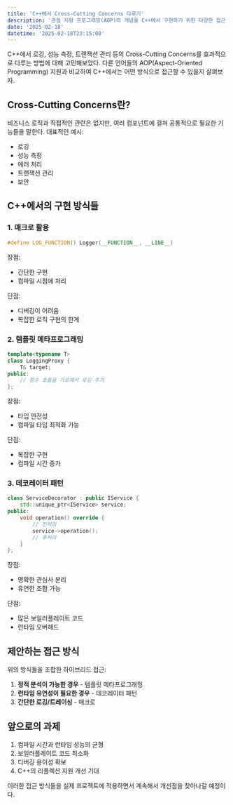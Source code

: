 ```yaml
---
title: 'C++에서 Cross-Cutting Concerns 다루기'
description: '관점 지향 프로그래밍(AOP)의 개념을 C++에서 구현하기 위한 다양한 접근 방식 탐구'
date: '2025-02-18'
datetime: '2025-02-18T23:15:00'
---
```


C++에서 로깅, 성능 측정, 트랜잭션 관리 등의 Cross-Cutting Concerns를 효과적으로 다루는 방법에 대해 고민해보았다.
다른 언어들의 AOP(Aspect-Oriented Programming) 지원과 비교하여 C++에서는 어떤 방식으로 접근할 수 있을지 살펴보자.

## Cross-Cutting Concerns란?

비즈니스 로직과 직접적인 관련은 없지만, 여러 컴포넌트에 걸쳐 공통적으로 필요한 기능들을 말한다.
대표적인 예시:
- 로깅
- 성능 측정
- 에러 처리
- 트랜잭션 관리
- 보안

## C++에서의 구현 방식들

### 1. 매크로 활용

```cpp
#define LOG_FUNCTION() Logger(__FUNCTION__, __LINE__)
```

장점:
- 간단한 구현
- 컴파일 시점에 처리

단점:
- 디버깅이 어려움
- 복잡한 로직 구현의 한계

### 2. 템플릿 메타프로그래밍

```cpp
template<typename T>
class LoggingProxy {
    T& target;
public:
    // 함수 호출을 가로채서 로깅 추가
};
```

장점:
- 타입 안전성
- 컴파일 타임 최적화 가능

단점:
- 복잡한 구현
- 컴파일 시간 증가

### 3. 데코레이터 패턴

```cpp
class ServiceDecorator : public IService {
    std::unique_ptr<IService> service;
public:
    void operation() override {
        // 전처리
        service->operation();
        // 후처리
    }
};
```

장점:
- 명확한 관심사 분리
- 유연한 조합 가능

단점:
- 많은 보일러플레이트 코드
- 런타임 오버헤드

## 제안하는 접근 방식

위의 방식들을 조합한 하이브리드 접근:

1. **정적 분석이 가능한 경우** - 템플릿 메타프로그래밍
2. **런타임 유연성이 필요한 경우** - 데코레이터 패턴
3. **간단한 로깅/트레이싱** - 매크로

## 앞으로의 과제

1. 컴파일 시간과 런타임 성능의 균형
2. 보일러플레이트 코드 최소화
3. 디버깅 용이성 확보
4. C++의 리플렉션 지원 개선 기대

이러한 접근 방식들을 실제 프로젝트에 적용하면서 계속해서 개선점을 찾아나갈 예정이다.
